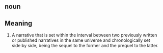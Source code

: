 == noun ==

== Meaning ==

#A narrative that is set within the interval between two previously written or published narratives in the same universe and chronologically set side by side, being the sequel to the former and the prequel to the latter.